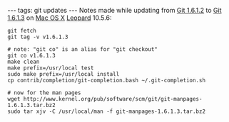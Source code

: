 ---
tags: git updates
---
Notes made while updating from [[Git 1.6.1.2]] to [[Git 1.6.1.3]] on [[Mac OS X]] [[Leopard]] 10.5.6:

<pre>git fetch
git tag -v v1.6.1.3

# note: "git co" is an alias for "git checkout"
git co v1.6.1.3
make clean
make prefix=/usr/local test
sudo make prefix=/usr/local install
cp contrib/completion/git-completion.bash ~/.git-completion.sh

# now for the man pages
wget http://www.kernel.org/pub/software/scm/git/git-manpages-1.6.1.3.tar.bz2
sudo tar xjv -C /usr/local/man -f git-manpages-1.6.1.3.tar.bz2 </pre>
